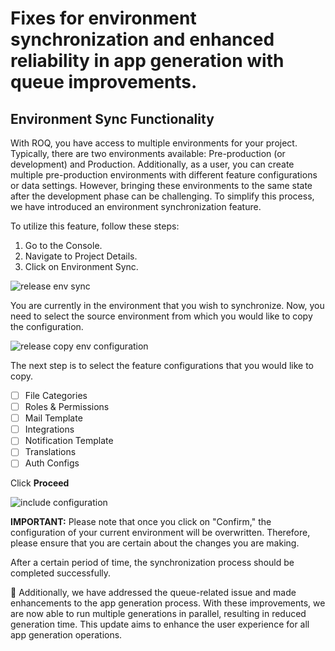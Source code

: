 # Fixes for environment synchronization and enhanced reliability in app generation with queue improvements.

## Environment Sync Functionality

With ROQ, you have access to multiple environments for your project. Typically, there are two environments available: Pre-production (or development) and Production. Additionally, as a user, you can create multiple pre-production environments with different feature configurations or data settings. However, bringing these environments to the same state after the development phase can be challenging. To simplify this process, we have introduced an environment synchronization feature.

To utilize this feature, follow these steps:
1. Go to the Console.
2. Navigate to Project Details.
3. Click on Environment Sync.

![release env sync](/release-2023-07-10-1.png)

You are currently in the environment that you wish to synchronize. Now, you need to select the source environment from which you would like to copy the configuration.

![release copy env configuration](/release-2023-07-10-2.png)

The next step is to select the feature configurations that you would like to copy.

- [ ] File Categories
- [ ] Roles & Permissions
- [ ] Mail Template
- [ ] Integrations
- [ ] Notification Template
- [ ] Translations
- [ ] Auth Configs

Click **Proceed**

![include configuration](/release-2023-07-10-3.png)

**IMPORTANT:** Please note that once you click on "Confirm," the configuration of your current environment will be overwritten. Therefore, please ensure that you are certain about the changes you are making.

After a certain period of time, the synchronization process should be completed successfully.

🐛 Additionally, we have addressed the queue-related issue and made enhancements to the app generation process. With these improvements, we are now able to run multiple generations in parallel, resulting in reduced generation time. This update aims to enhance the user experience for all app generation operations.


